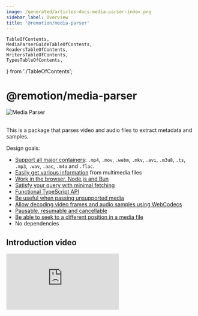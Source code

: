 ```yaml
---
image: /generated/articles-docs-media-parser-index.png
sidebar_label: Overview
title: '@remotion/media-parser'
---
```


	TableOfContents,
	MediaParserGuideTableOfContents,
	ReadersTableOfContents,
	WritersTableOfContents,
	TypesTableOfContents,
} from './TableOfContents';

# @remotion/media-parser

<img src="/img/media-parser.png" alt="Media Parser" />
<br />
<br />

This is a package that parses video and audio files to extract metadata and samples.

Design goals:

- [Support all major containers](/docs/media-parser/format-support): `.mp4`, `.mov`, `.webm`, `.mkv`, `.avi`, `.m3u8`, `.ts`, `.mp3`, `.wav`, `.aac`, `.m4a` and `.flac`.
- [Easily get various information](/docs/media-parser/fields) from multimedia files
- [Work in the browser, Node.js and Bun](/docs/media-parser/runtime-support)
- [Satisfy your query with minimal fetching](/docs/media-parser/fast-and-slow)
- [Functional TypeScript API](/docs/media-parser/parse-media)
- [Be useful when passing unsupported media](/docs/media-parser/foreign-file-types)
- [Allow decoding video frames and audio samples using WebCodecs](/docs/media-parser/webcodecs)
- [Pausable, resumable and cancellable](/docs/media-parser/pause-resume-abort)
- [Be able to seek to a different position in a media file](/docs/media-parser/seeking)
- No dependencies

## Introduction video

<iframe
	style={{
		width: '100%',
		aspectRatio: '16 / 9',
	}}
	src="https://www.youtube.com/embed/r3dUGdfVnkM"
	title="YouTube video player"
	frameborder="0"
	allow="accelerometer; autoplay; clipboard-write; encrypted-media; gyroscope; picture-in-picture"
	allowfullscreen
/>
<br />

## Installation

<Installation pkg="@remotion/media-parser" />

## Hello World

Get metadata from a video file - [over 20 different fields are supported.](/docs/media-parser/fields)

```tsx twoslash title="Get the duration and codec of a video"
import {parseMedia} from '@remotion/media-parser';

const {durationInSeconds, videoCodec} = await parseMedia({
	src: 'https://parser.media/video.mp4',
	fields: {
		durationInSeconds: true,
		videoCodec: true,
	},
});

console.log(durationInSeconds); // 5.056;
console.log(videoCodec); // 'h264';
```

Extract samples from a video file - [supports WebCodecs](/docs/media-parser/webcodecs).

```tsx twoslash title="Extract samples from a video"
import {parseMedia} from '@remotion/media-parser';

await parseMedia({
	src: 'https://parser.media/video.mp4',
	onVideoTrack: ({track}) => {
		// Get information about the
		console.log(track.width);
		console.log(track.height);
		return (sample) => {
			// Retrieve samples as they are extracted
			console.log(sample.timestamp); // 0
			console.log(sample.data); // Uint8Array(12345)
		};
	},
});
```

<details>
<summary>What are samples?</summary>

Samples contain audio or video data - but they are compressed using codecs like AAC for audio or H.264 for video.  
You can turn audio samples into a waveform and video samples into images by decoding them.

</details>

## Guide

<MediaParserGuideTableOfContents />

## APIs

The following APIs are available:

<TableOfContents />

## Readers

Choose the appropriate reader for your file source:

<ReadersTableOfContents />

## Writers

Choose how to store files downloaded using [`downloadAndParseMedia()`](/docs/media-parser/download-and-parse-media):

<WritersTableOfContents />

## Types

<TypesTableOfContents />

## How does this compare to FFmpeg?

- Media Parser specializes for JavaScript and on the web.  
  It is designed to embrace the language and make use of the APIs that JavaScript has to offer.
- Unlike FFmpeg, Remotion Media Parser does not have functionality for decoding and encoding – it only parses media files.  
  Instead, we hope you combine it with WebCodecs, the native API built into browsers.
- Media Parser has no command line interface and cannot be integrated into native applications.

## How does this compare to MP4Box.js?

MP4Box.js does a better job at parsing the ISO Base Media Format (`.mp4`, `.m4a`, `.mov`) and supports reading more information from it.  
Remotion Media Parser supports more [container formats](/docs/media-parser/format-support), with the goal that it can handle arbitrary user-provided media files.

## Thank you

<table>
	<tr>
		<td>
			<img
				style={{width: 100}}
				src="https://pub-646d808d9cb240cea53bedc76dd3cd0c.r2.dev/tellahq_logo.jpeg"
			/>
		</td>
		<td>
			<a href="https://tella.com">Tella</a> for boosting the development of
			@remotion/media-parser with $10.000!
		</td>
	</tr>
</table>

## License

[Remotion License](https://remotion.dev/license)
